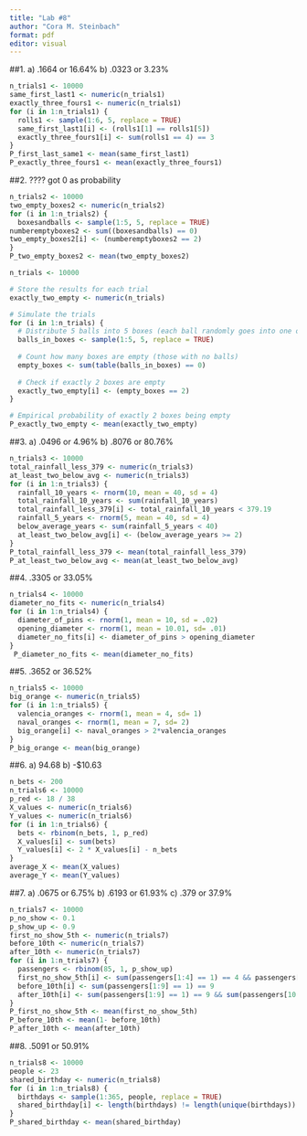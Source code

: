 ---
title: "Lab #8"
author: "Cora M. Steinbach"
format: pdf
editor: visual
---

##1. a) .1664 or 16.64% b) .0323 or 3.23%

```{r}
n_trials1 <- 10000
same_first_last1 <- numeric(n_trials1)
exactly_three_fours1 <- numeric(n_trials1)
for (i in 1:n_trials1) {
  rolls1 <- sample(1:6, 5, replace = TRUE)
  same_first_last1[i] <- (rolls1[1] == rolls1[5])
  exactly_three_fours1[i] <- sum(rolls1 == 4) == 3
}
P_first_last_same1 <- mean(same_first_last1)
P_exactly_three_fours1 <- mean(exactly_three_fours1)
```

##2. ???? got 0 as probability

```{r}
n_trials2 <- 10000
two_empty_boxes2 <- numeric(n_trials2)
for (i in 1:n_trials2) {
  boxesandballs <- sample(1:5, 5, replace = TRUE)
numberemptyboxes2 <- sum((boxesandballs) == 0)
two_empty_boxes2[i] <- (numberemptyboxes2 == 2)
}
P_two_empty_boxes2 <- mean(two_empty_boxes2)
```

```{r}
n_trials <- 10000

# Store the results for each trial
exactly_two_empty <- numeric(n_trials)

# Simulate the trials
for (i in 1:n_trials) {
  # Distribute 5 balls into 5 boxes (each ball randomly goes into one of the 5 boxes)
  balls_in_boxes <- sample(1:5, 5, replace = TRUE)
  
  # Count how many boxes are empty (those with no balls)
  empty_boxes <- sum(table(balls_in_boxes) == 0)
  
  # Check if exactly 2 boxes are empty
  exactly_two_empty[i] <- (empty_boxes == 2)
}

# Empirical probability of exactly 2 boxes being empty
P_exactly_two_empty <- mean(exactly_two_empty)
```
##3. a) .0496 or 4.96% b) .8076 or 80.76%

```{r}
n_trials3 <- 10000
total_rainfall_less_379 <- numeric(n_trials3)
at_least_two_below_avg <- numeric(n_trials3)
for (i in 1:n_trials3) {
  rainfall_10_years <- rnorm(10, mean = 40, sd = 4)  
  total_rainfall_10_years <- sum(rainfall_10_years) 
  total_rainfall_less_379[i] <- total_rainfall_10_years < 379.19
  rainfall_5_years <- rnorm(5, mean = 40, sd = 4) 
  below_average_years <- sum(rainfall_5_years < 40)
  at_least_two_below_avg[i] <- (below_average_years >= 2) 
}
P_total_rainfall_less_379 <- mean(total_rainfall_less_379)
P_at_least_two_below_avg <- mean(at_least_two_below_avg)
```

##4. .3305 or 33.05%

```{r}
n_trials4 <- 10000
diameter_no_fits <- numeric(n_trials4)
for (i in 1:n_trials4) {
  diameter_of_pins <- rnorm(1, mean = 10, sd = .02)
  opening_diameter <- rnorm(1, mean = 10.01, sd= .01)
  diameter_no_fits[i] <- diameter_of_pins > opening_diameter
}
 P_diameter_no_fits <- mean(diameter_no_fits)
```

##5. .3652 or 36.52%

```{r}
n_trials5 <- 10000
big_orange <- numeric(n_trials5)
for (i in 1:n_trials5) {
  valencia_oranges <- rnorm(1, mean = 4, sd= 1)
  naval_oranges <- rnorm(1, mean = 7, sd= 2)
  big_orange[i] <- naval_oranges > 2*valencia_oranges
}
P_big_orange <- mean(big_orange)
```

##6. a) 94.68 b) -\$10.63

```{r}
n_bets <- 200
n_trials6 <- 10000
p_red <- 18 / 38  
X_values <- numeric(n_trials6)
Y_values <- numeric(n_trials6)
for (i in 1:n_trials6) {
  bets <- rbinom(n_bets, 1, p_red)
  X_values[i] <- sum(bets)
  Y_values[i] <- 2 * X_values[i] - n_bets
}
average_X <- mean(X_values)
average_Y <- mean(Y_values)
```

##7. a) .0675 or 6.75% b) .6193 or 61.93% c) .379 or 37.9%

```{r}
n_trials7 <- 10000
p_no_show <- 0.1
p_show_up <- 0.9
first_no_show_5th <- numeric(n_trials7)
before_10th <- numeric(n_trials7)
after_10th <- numeric(n_trials7)
for (i in 1:n_trials7) {
  passengers <- rbinom(85, 1, p_show_up)
  first_no_show_5th[i] <- sum(passengers[1:4] == 1) == 4 && passengers[5] == 0
  before_10th[i] <- sum(passengers[1:9] == 1) == 9
  after_10th[i] <- sum(passengers[1:9] == 1) == 9 && sum(passengers[10:85] == 0) > 0
}
P_first_no_show_5th <- mean(first_no_show_5th)
P_before_10th <- mean(1- before_10th)
P_after_10th <- mean(after_10th)
```

##8. .5091 or 50.91%

```{r}
n_trials8 <- 10000
people <- 23
shared_birthday <- numeric(n_trials8)
for (i in 1:n_trials8) {
  birthdays <- sample(1:365, people, replace = TRUE)
  shared_birthday[i] <- length(birthdays) != length(unique(birthdays))
}
P_shared_birthday <- mean(shared_birthday)
```
